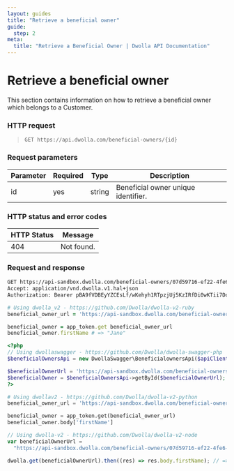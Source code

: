 ```yaml
---
layout: guides
title: "Retrieve a beneficial owner"
guide:
  step: 2
meta:
  title: "Retrieve a Beneficial Owner | Dwolla API Documentation"
---
```


# Retrieve a beneficial owner

This section contains information on how to retrieve a beneficial owner which belongs to a Customer.

### HTTP request

> `GET https://api.dwolla.com/beneficial-owners/{id}`

### Request parameters

| Parameter | Required | Type   | Description                         |
| --------- | -------- | ------ | ----------------------------------- |
| id        | yes      | string | Beneficial owner unique identifier. |

### HTTP status and error codes

| HTTP Status | Message    |
| ----------- | ---------- |
| 404         | Not found. |

### Request and response

```bash
GET https://api-sandbox.dwolla.com/beneficial-owners/07d59716-ef22-4fe6-98e8-f3190233dfB8
Accept: application/vnd.dwolla.v1.hal+json
Authorization: Bearer pBA9fVDBEyYZCEsLf/wKehyh1RTpzjUj5KzIRfDi0wKTii7DqY


```

```ruby
# Using dwolla_v2 - https://github.com/Dwolla/dwolla-v2-ruby
beneficial_owner_url = 'https://api-sandbox.dwolla.com/beneficial-owners/07d59716-ef22-4fe6-98e8-f3190233dfB8'

beneficial_owner = app_token.get beneficial_owner_url
beneficial_owner.firstName # => "Jane"
```

```php
<?php
// Using dwollaswagger - https://github.com/Dwolla/dwolla-swagger-php
$beneficialOwnersApi = new DwollaSwagger\BeneficialownersApi($apiClient);

$beneficialOwnerUrl = 'https://api-sandbox.dwolla.com/beneficial-owners/07d59716-ef22-4fe6-98e8-f3190233dfB8';
$beneficialOwner = $beneficialOwnersApi->getById($beneficialOwnerUrl);
?>
```

```python
# Using dwollav2 - https://github.com/Dwolla/dwolla-v2-python
beneficial_owner_url = 'https://api-sandbox.dwolla.com/beneficial-owners/07d59716-ef22-4fe6-98e8-f3190233dfB8'

beneficial_owner = app_token.get(beneficial_owner_url)
beneficial_owner.body['firstName']
```

```javascript
// Using dwolla-v2 - https://github.com/Dwolla/dwolla-v2-node
var beneficialOwnerUrl =
  "https://api-sandbox.dwolla.com/beneficial-owners/07d59716-ef22-4fe6-98e8-f3190233dfb8";

dwolla.get(beneficialOwnerUrl).then((res) => res.body.firstName); // => 'Jane'
```
